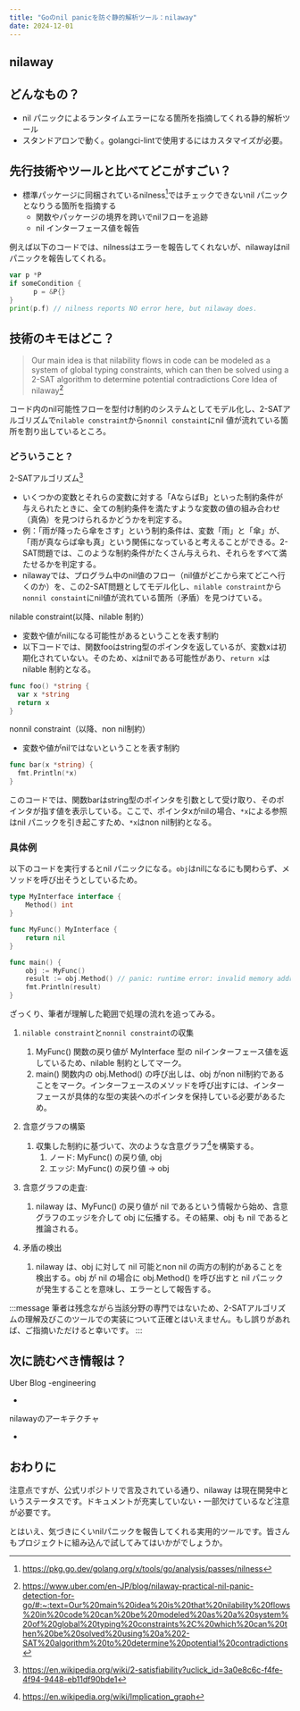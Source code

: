 ```yaml
---
title: "Goのnil panicを防ぐ静的解析ツール：nilaway"
date: 2024-12-01
---
```


## nilaway
<ExternalOgp url="https://github.com/uber-go/nilaway"/>

## どんなもの？
- nil パニックによるランタイムエラーになる箇所を指摘してくれる静的解析ツール
- スタンドアロンで動く。golangci-lintで使用するにはカスタマイズが必要。

## 先行技術やツールと比べてどこがすごい？
- 標準パッケージに同梱されているnilness[^1]ではチェックできないnil パニックとなりうる箇所を指摘する
    - 関数やパッケージの境界を跨いでnilフローを追跡
    - nil インターフェース値を報告

例えば以下のコードでは、nilnessはエラーを報告してくれないが、nilawayはnilパニックを報告してくれる。
```go
var p *P
if someCondition {
      p = &P{}
}
print(p.f) // nilness reports NO error here, but nilaway does.
```

## 技術のキモはどこ？
> Our main idea is that nilability flows in code can be modeled as a system of global typing constraints, which can then be solved using a 2-SAT algorithm to determine potential contradictions
Core Idea of nilaway[^2]

コード内のnil可能性フローを型付け制約のシステムとしてモデル化し、2-SATアルゴリズムで`nilable constraint`から`nonnil constaint`にnil 値が流れている箇所を割り出しているところ。

### どういうこと？
2-SATアルゴリズム[^3]
- いくつかの変数とそれらの変数に対する「AならばB」といった制約条件が与えられたときに、全ての制約条件を満たすような変数の値の組み合わせ（真偽）を見つけられるかどうかを判定する。
- 例：「雨が降ったら傘をさす」という制約条件は、変数「雨」と「傘」が、「雨が真ならば傘も真」という関係になっていると考えることができる。2-SAT問題では、このような制約条件がたくさん与えられ、それらをすべて満たせるかを判定する。
- nilawayでは、プログラム中のnil値のフロー（nil値がどこから来てどこへ行くのか）を、この2-SAT問題としてモデル化し、`nilable constraint`から`nonnil constaint`にnil値が流れている箇所（矛盾）を見つけている。

nilable constraint(以降、nilable 制約）
- 変数や値がnilになる可能性があるということを表す制約
- 以下コードでは、関数fooはstring型のポインタを返しているが、変数xは初期化されていない。そのため、xはnilである可能性があり、`return x`はnilable 制約となる。
```go
func foo() *string {
  var x *string
  return x
}
```

nonnil constraint（以降、non nil制約）
- 変数や値がnilではないということを表す制約
```go
func bar(x *string) {
  fmt.Println(*x)
}
```
このコードでは、関数barはstring型のポインタを引数として受け取り、そのポインタが指す値を表示している。ここで、ポインタxがnilの場合、`*x`による参照はnil パニックを引き起こすため、`*x`はnon nil制約となる。

### 具体例
以下のコードを実行するとnil パニックになる。`obj`はnilになるにも関わらず、メソッドを呼び出そうとしているため。
```go
type MyInterface interface {
	Method() int
}

func MyFunc() MyInterface {
	return nil
}

func main() {
	obj := MyFunc()
	result := obj.Method() // panic: runtime error: invalid memory address or nil pointer dereference
	fmt.Println(result)
}
```

ざっくり、筆者が理解した範囲で処理の流れを追ってみる。
1. `nilable constraint`と`nonnil constraint`の収集
    1.   MyFunc() 関数の戻り値が MyInterface 型の nilインターフェース値を返しているため、nilable 制約としてマーク。
    1. main() 関数内の obj.Method() の呼び出しは、obj がnon nil制約であることをマーク。インターフェースのメソッドを呼び出すには、インターフェースが具体的な型の実装へのポインタを保持している必要があるため。
2. 含意グラフの構築
    1.  収集した制約に基づいて、次のような含意グラフ[^4]を構築する。
        1. ノード: MyFunc() の戻り値, obj
        1. エッジ: MyFunc() の戻り値 -> obj

3. 含意グラフの走査:
    1. nilaway は、MyFunc() の戻り値が nil であるという情報から始め、含意グラフのエッジを介して obj に伝播する。その結果、obj も nil であると推論される。
4. 矛盾の検出
    1. nilaway は、obj に対して nil 可能とnon nil の両方の制約があることを検出する。obj が nil の場合に obj.Method() を呼び出すと nil パニックが発生することを意味し、エラーとして報告する。

:::message
筆者は残念ながら当該分野の専門ではないため、2-SATアルゴリズムの理解及びこのツールでの実装について正確とはいえません。もし誤りがあれば、ご指摘いただけると幸いです。
:::

## 次に読むべき情報は？
Uber Blog -engineering
- <ExternalOgp url="https://www.uber.com/en-JP/blog/nilaway-practical-nil-panic-detection-for-go" />

nilawayのアーキテクチャ
- <ExternalOgp url="https://github.com/uber-go/nilaway/wiki" />

## おわりに
注意点ですが、公式リポジトリで言及されている通り、nilaway は現在開発中というステータスです。ドキュメントが充実していない・一部欠けているなど注意が必要です。

とはいえ、気づきにくいnilパニックを報告してくれる実用的ツールです。皆さんもプロジェクトに組み込んで試してみてはいかがでしょうか。



[^1]: https://pkg.go.dev/golang.org/x/tools/go/analysis/passes/nilness
[^2]: https://www.uber.com/en-JP/blog/nilaway-practical-nil-panic-detection-for-go/#:~:text=Our%20main%20idea%20is%20that%20nilability%20flows%20in%20code%20can%20be%20modeled%20as%20a%20system%20of%20global%20typing%20constraints%2C%20which%20can%20then%20be%20solved%20using%20a%202-SAT%20algorithm%20to%20determine%20potential%20contradictions
[^3]: https://en.wikipedia.org/wiki/2-satisfiability?uclick_id=3a0e8c6c-f4fe-4f94-9448-eb11df90bde1
[^4]: https://en.wikipedia.org/wiki/Implication_graph
